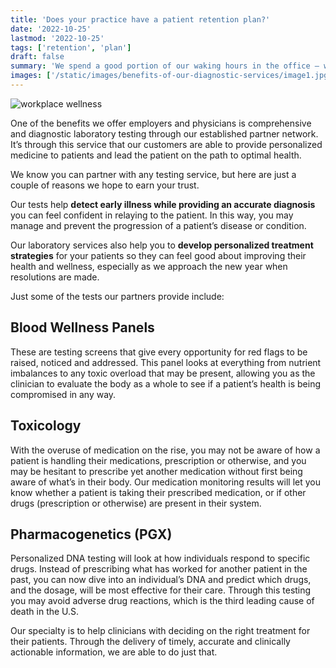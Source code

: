 ```yaml
---
title: 'Does your practice have a patient retention plan?'
date: '2022-10-25'
lastmod: '2022-10-25'
tags: ['retention', 'plan']
draft: false
summary: 'We spend a good portion of our waking hours in the office — working on a project, discussing programs and procedures, and forming relationships with our colleagues. It follows that incorporating a workplace wellness program is possibly one of...'
images: ['/static/images/benefits-of-our-diagnostic-services/image1.jpg']
---
```


![workplace wellness](/static/images/benefits-of-our-diagnostic-services/image1.jpg)

One of the benefits we offer employers and physicians is comprehensive and diagnostic laboratory testing through our established partner network. It’s through this service that our customers are able to provide personalized medicine to patients and lead the patient on the path to optimal health.

We know you can partner with any testing service, but here are just a couple of reasons we hope to earn your trust.

Our tests help **detect early illness while providing an accurate diagnosis** you can feel confident in relaying to the patient. In this way, you may manage and prevent the progression of a patient’s disease or condition.

Our laboratory services also help you to **develop personalized treatment strategies** for your patients so they can feel good about improving their health and wellness, especially as we approach the new year when resolutions are made.

Just some of the tests our partners provide include:

## Blood Wellness Panels
These are testing screens that give every opportunity for red flags to be raised, noticed and addressed. This panel looks at everything from nutrient imbalances to any toxic overload that may be present, allowing you as the clinician to evaluate the body as a whole to see if a patient’s health is being compromised in any way.

## Toxicology
With the overuse of medication on the rise, you may not be aware of how a patient is handling their medications, prescription or otherwise, and you may be hesitant to prescribe yet another medication without first being aware of what’s in their body. Our medication monitoring results will let you know whether a patient is taking their prescribed medication, or if other drugs (prescription or otherwise) are present in their system.

## Pharmacogenetics (PGX)
Personalized DNA testing will look at how individuals respond to specific drugs. Instead of prescribing what has worked for another patient in the past, you can now dive into an individual’s DNA and predict which drugs, and the dosage, will be most effective for their care. Through this testing you may avoid adverse drug reactions, which is the third leading cause of death in the U.S.

Our specialty is to help clinicians with deciding on the right treatment for their patients. Through the delivery of timely, accurate and clinically actionable information, we are able to do just that.